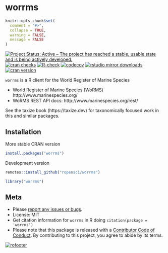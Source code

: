 worrms
======

```r
knitr::opts_chunk$set(
  comment = "#>",
  collapse = TRUE,
  warning = FALSE,
  message = FALSE
)
```

<!-- README.md is generated from README.Rmd. Please edit that file -->

[![Project Status: Active – The project has reached a stable, usable state and is being actively developed.](https://www.repostatus.org/badges/latest/active.svg)](https://www.repostatus.org/#active)
[![cran checks](https://cranchecks.info/badges/worst/worrms)](https://cranchecks.info/pkgs/worrms)
[![R-check](https://github.com/ropensci/worrms/workflows/R-check/badge.svg)](https://github.com/ropensci/worrms/actions?query=workflow%3AR-check)
[![codecov](https://codecov.io/gh/ropensci/worrms/branch/master/graph/badge.svg)](https://codecov.io/gh/ropensci/worrms)
[![rstudio mirror downloads](https://cranlogs.r-pkg.org/badges/worrms)](https://github.com/metacran/cranlogs.app)
[![cran version](https://www.r-pkg.org/badges/version/worrms)](https://cran.r-project.org/package=worrms)

`worrms` is a R client for the World Register of Marine Species

* World Register of Marine Species (WoRMS) http://www.marinespecies.org/
* WoRMS REST API docs: http://www.marinespecies.org/rest/

See the taxize book (https://taxize.dev) for taxonomically focused work
in this and similar packages.

## Installation

More stable CRAN version

```r
install.packages("worrms")
```

Development version

```r
remotes::install_github("ropensci/worrms")
```

```r
library("worrms")
```

## Meta

* Please [report any issues or bugs](https://github.com/ropensci/worrms/issues).
* License: MIT
* Get citation information for `worrms` in R doing `citation(package = 'worrms')`
* Please note that this package is released with a [Contributor Code of Conduct](https://ropensci.org/code-of-conduct/). By contributing to this project, you agree to abide by its terms.

[![rofooter](https://ropensci.org/public_images/github_footer.png)](https://ropensci.org)
